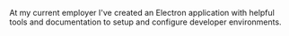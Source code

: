 At my current employer I've created an Electron application with helpful tools and documentation to setup and configure developer environments.
